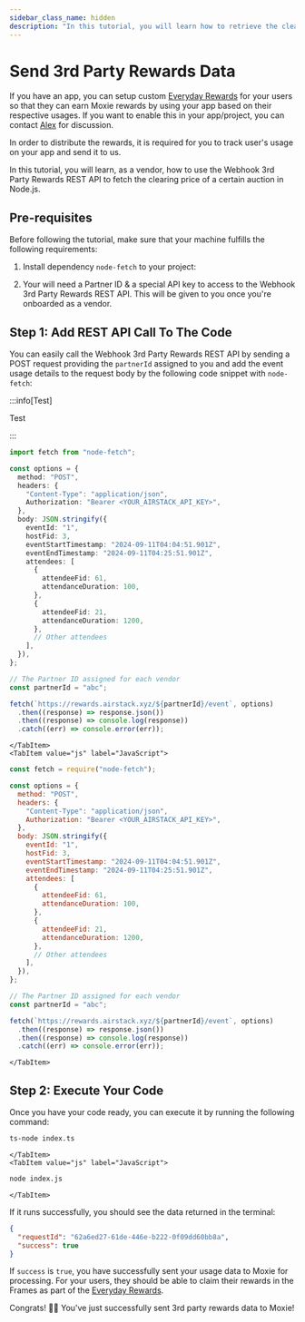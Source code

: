 ```yaml
---
sidebar_class_name: hidden
description: "In this tutorial, you will learn how to retrieve the clearing price of a market using the Clearing Price API."
---
```



# Send 3rd Party Rewards Data

If you have an app, you can setup custom [Everyday Rewards](https://build.moxie.xyz/the-moxie-protocol/everyday-rewards) for your users so that they can earn Moxie rewards by using your app based on their respective usages. If you want to enable this in your app/project, you can contact [Alex](https://warpcast.com/alexcomeau) for discussion.

In order to distribute the rewards, it is required for you to track user's usage on your app and send it to us.

In this tutorial, you will learn, as a vendor, how to use the Webhook 3rd Party Rewards REST API to fetch the clearing price of a certain auction in Node.js.

## Pre-requisites

Before following the tutorial, make sure that your machine fulfills the following requirements:

1. Install dependency `node-fetch` to your project:

<Install dependencies="node-fetch" />

2. Your will need a Partner ID & a special API key to access to the Webhook 3rd Party Rewards REST API. This will be given to you once you're onboarded as a vendor.

## Step 1: Add REST API Call To The Code

You can easily call the Webhook 3rd Party Rewards REST API by sending a POST request providing the `partnerId` assigned to you and add the event usage details to the request body by the following code snippet with `node-fetch`:

:::info[Test]

Test

:::

<Tabs>
    <TabItem value="ts" label="TypeScript">

```ts title="index.ts"
import fetch from "node-fetch";

const options = {
  method: "POST",
  headers: {
    "Content-Type": "application/json",
    Authorization: "Bearer <YOUR_AIRSTACK_API_KEY>",
  },
  body: JSON.stringify({
    eventId: "1",
    hostFid: 3,
    eventStartTimestamp: "2024-09-11T04:04:51.901Z",
    eventEndTimestamp: "2024-09-11T04:25:51.901Z",
    attendees: [
      {
        attendeeFid: 61,
        attendanceDuration: 100,
      },
      {
        attendeeFid: 21,
        attendanceDuration: 1200,
      },
      // Other attendees
    ],
  }),
};

// The Partner ID assigned for each vendor
const partnerId = "abc";

fetch(`https://rewards.airstack.xyz/${partnerId}/event`, options)
  .then((response) => response.json())
  .then((response) => console.log(response))
  .catch((err) => console.error(err));
```

    </TabItem>
    <TabItem value="js" label="JavaScript">

```js title="index.js"
const fetch = require("node-fetch");

const options = {
  method: "POST",
  headers: {
    "Content-Type": "application/json",
    Authorization: "Bearer <YOUR_AIRSTACK_API_KEY>",
  },
  body: JSON.stringify({
    eventId: "1",
    hostFid: 3,
    eventStartTimestamp: "2024-09-11T04:04:51.901Z",
    eventEndTimestamp: "2024-09-11T04:25:51.901Z",
    attendees: [
      {
        attendeeFid: 61,
        attendanceDuration: 100,
      },
      {
        attendeeFid: 21,
        attendanceDuration: 1200,
      },
      // Other attendees
    ],
  }),
};

// The Partner ID assigned for each vendor
const partnerId = "abc";

fetch(`https://rewards.airstack.xyz/${partnerId}/event`, options)
  .then((response) => response.json())
  .then((response) => console.log(response))
  .catch((err) => console.error(err));
```

    </TabItem>

</Tabs>

## Step 2: Execute Your Code

Once you have your code ready, you can execute it by running the following command:

<Tabs>
    <TabItem value="ts" label="TypeScript">

```sh
ts-node index.ts
```

    </TabItem>
    <TabItem value="js" label="JavaScript">

```sh
node index.js
```

    </TabItem>

</Tabs>

If it runs successfully, you should see the data returned in the terminal:

```json
{
  "requestId": "62a6ed27-61de-446e-b222-0f09dd60bb8a",
  "success": true
}
```

If `success` is `true`, you have successfully sent your usage data to Moxie for processing. For your users, they should be able to claim their rewards in the Frames as part of the [Everyday Rewards](https://build.moxie.xyz/the-moxie-protocol/everyday-rewards).

Congrats! 🥳🎉 You've just successfully sent 3rd party rewards data to Moxie!

<DeveloperSupport />
